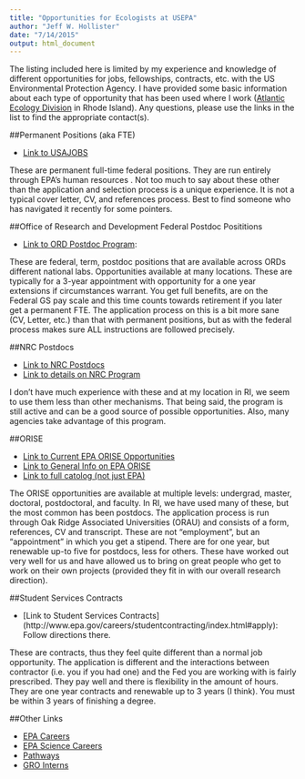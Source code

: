 ```yaml
---
title: "Opportunities for Ecologists at USEPA"
author: "Jeff W. Hollister"
date: "7/14/2015"
output: html_document
---
```


The listing included here is limited by my experience and knowledge of different opportunities for jobs, fellowships, contracts, etc. with the US Environmental Protection Agency.  I have provided some basic information about each type of opportunity that has been used where I work ([Atlantic Ecology Division](http://www2.epa.gov/aboutepa/about-national-health-and-environmental-effects-research-laboratory-nheerl#aed) in Rhode Island).  Any questions, please use the links in the list to find the appropriate contact(s).  

##Permanent Positions (aka FTE)

 - [Link to USAJOBS](https://www.usajobs.gov/)
 
These are permanent full-time federal positions.  They are run entirely through EPA's human resources .  Not too much to say about these other than the application and selection process is a unique experience.  It is not a typical cover letter, CV, and references process.  Best to find someone who has navigated it recently for some pointers.

##Office of Research and Development Federal Postdoc Posititions

 - [Link to ORD Postdoc Program](http://cfpub.epa.gov/ordpd/index.cfm):

These are federal, term, postdoc positions that are available across ORDs different national labs.  Opportunities available at many locations.  These are typically for a 3-year appointment with opportunity for a one year extensions if circumstances warrant.  You get full benefits, are on the Federal GS pay scale  and this time counts towards retirement if you later get a permanent FTE.  The application process on this is a bit more sane (CV, Letter, etc.) than that with permanent positions, but as with the federal process makes sure ALL instructions are followed precisely.       

##NRC Postdocs

 - [Link to NRC Postdocs](http://nrc58.nas.edu/RAPLab10/Opportunity/Opportunities.aspx?LabCode=22)
 - [Link to details on NRC Program](http://sites.nationalacademies.org/PGA/RAP/index.htm)
 
I don't have much experience with these and at my location in RI, we seem to use them less than other mechanisms.  That being said, the program is still active and can be a good source of possible opportunities.  Also, many agencies take advantage of this program.

##ORISE

 - [Link to Current EPA ORISE Opportunities](http://orise.orau.gov/epa/applicants/current-research-opportunities.aspx)
 - [Link to General Info on EPA ORISE](http://orise.orau.gov/epa/default.htm) 
 - [Link to full catolog (not just EPA)](https://www.zintellect.com/Posting/Catalog)

The ORISE opportunities are available at multiple levels: undergrad, master, doctoral, postdoctoral, and faculty.  In RI, we have used many of these, but the most common has been postdocs.  The application process is run through Oak Ridge Associated Universities (ORAU) and consists of a form, references, CV and transcript.  These are not "employment", but an  "appointment" in which you get a stipend.  There are for one year, but renewable up-to five for postdocs, less for others.  These have worked out very well for us and have allowed us to bring on great people who get to work on their own projects (provided they fit in with our overall research direction).  

##Student Services Contracts

 - [Link to Student Services Contracts] (http://www.epa.gov/careers/studentcontracting/index.html#apply):  Follow directions there.
 
These are contracts, thus they feel quite different than a normal job opportunity.  The application is different and the interactions between contractor (i.e. you if you had one) and the Fed you are working with is fairly prescribed.  They pay well and there is flexibility in the amount of hours. They are one year contracts and renewable up to 3 years (I think).  You must be within 3 years of finishing a degree. 

##Other Links

 - [EPA Careers](http://www.epa.gov/careers/index.html)
 - [EPA Science Careers](http://www.epa.gov/careers/science/)
 - [Pathways](https://www.opm.gov/policy-data-oversight/hiring-authorities/students-recent-graduates/#url=Pathways-FAQs)
 - [GRO Interns](http://epa.gov/ncer/fellow/gro/)
 
